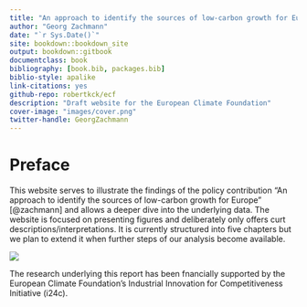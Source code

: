```yaml
--- 
title: "An approach to identify the sources of low-carbon growth for Europe"
author: "Georg Zachmann"
date: "`r Sys.Date()`"
site: bookdown::bookdown_site
output: bookdown::gitbook
documentclass: book
bibliography: [book.bib, packages.bib]
biblio-style: apalike
link-citations: yes
github-repo: robertkck/ecf
description: "Draft website for the European Climate Foundation"
cover-image: "images/cover.png"
twitter-handle: GeorgZachmann
---
```



# Preface {-}

This website serves to illustrate the findings of the policy contribution "An approach to identify the sources of low-carbon growth for Europe" [@zachmann] and allows a deeper dive into the underlying data.  The website is focused on presenting figures and deliberately only offers curt descriptions/interpretations. It is currently structured into five chapters but we plan to extend it when further steps of our analysis become available.


![](images/cover.png)

The research underlying this report has been fnancially supported by the European Climate Foundation’s Industrial Innovation for Competitiveness Initiative (i24c).



